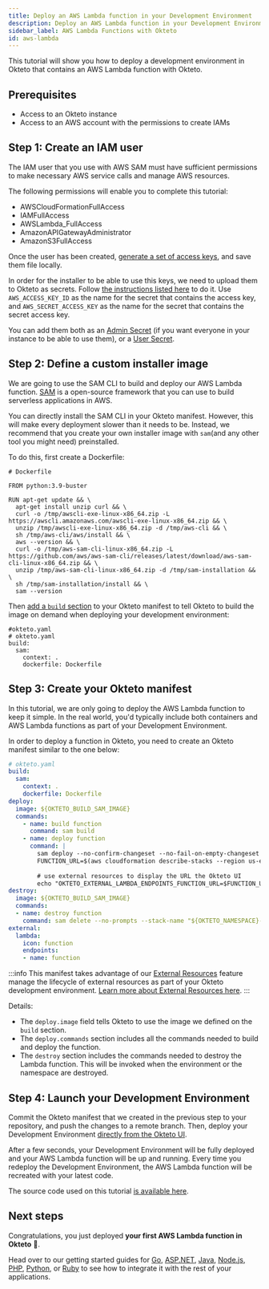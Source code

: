 ```yaml
---
title: Deploy an AWS Lambda function in your Development Environment
description: Deploy an AWS Lambda function in your Development Environment
sidebar_label: AWS Lambda Functions with Okteto
id: aws-lambda
---
```



This tutorial will show you how to deploy a development environment in Okteto that contains an AWS Lambda function with Okteto.

## Prerequisites

- Access to an Okteto instance
- Access to an AWS account with the permissions to create IAMs

## Step 1: Create an IAM user

The IAM user that you use with AWS SAM must have sufficient permissions to make necessary AWS service calls and manage AWS resources. 

The following permissions will enable you to complete this tutorial:
- AWSCloudFormationFullAccess
- IAMFullAccess
- AWSLambda_FullAccess
- AmazonAPIGatewayAdministrator
- AmazonS3FullAccess

Once the user has been created, [generate a set of access keys](https://docs.aws.amazon.com/IAM/latest/UserGuide/id_credentials_access-keys.html), and save them file locally.

In order for the installer to be able to use this keys, we need to upload them to Okteto as secrets. Follow [the instructions listed here](manifest/okteto-secrets.mdx) to do it. Use `AWS_ACCESS_KEY_ID` as the name for the secret that contains the access key, and `AWS_SECRET_ACCESS_KEY` as the name for the secret that contains the secret access key. 

You can add them both as an [Admin Secret](administration/dashboard.mdx#secrets-section) (if you want everyone in your instance to be able to use them), or a [User Secret](manifest/okteto-secrets.mdx).

## Step 2: Define a custom installer image

We are going to use the SAM CLI to build and deploy our AWS Lambda function. [SAM](https://docs.aws.amazon.com/serverless-application-model/latest/developerguide/what-is-sam.html) is a open-source framework that you can use to build serverless applications in AWS.

You can directly install the SAM CLI in your Okteto manifest. However, this will make every deployment slower than it needs to be. Instead, we recommend that you create your own installer image with `sam`(and any other tool you might need) preinstalled. 

To do this, first create a Dockerfile:

```
# Dockerfile

FROM python:3.9-buster

RUN apt-get update && \ 
  apt-get install unzip curl && \
  curl -o /tmp/awscli-exe-linux-x86_64.zip -L https://awscli.amazonaws.com/awscli-exe-linux-x86_64.zip && \
  unzip /tmp/awscli-exe-linux-x86_64.zip -d /tmp/aws-cli && \
  sh /tmp/aws-cli/aws/install && \
  aws --version && \
  curl -o /tmp/aws-sam-cli-linux-x86_64.zip -L https://github.com/aws/aws-sam-cli/releases/latest/download/aws-sam-cli-linux-x86_64.zip && \
  unzip /tmp/aws-sam-cli-linux-x86_64.zip -d /tmp/sam-installation && \
  sh /tmp/sam-installation/install && \
  sam --version

```

Then [add a `build` section](reference/manifest.mdx#build-object-optional) to your Okteto manifest to tell Okteto to build the image on demand when deploying your development environment:

```
#okteto.yaml
# okteto.yaml
build:
  sam:
    context: .
    dockerfile: Dockerfile
```

## Step 3: Create your Okteto manifest

In this tutorial, we are only going to deploy the AWS Lambda function to keep it simple. In the real world, you'd typically include both containers and AWS Lambda functions as part of your Development Environment. 

In order to deploy a function in Okteto, you need to create an Okteto manifest similar to the one below:

```yaml
# okteto.yaml
build:
  sam:
    context: .
    dockerfile: Dockerfile
deploy:
  image: ${OKTETO_BUILD_SAM_IMAGE}
  commands:
    - name: build function
      command: sam build
    - name: deploy function
      command: |
        sam deploy --no-confirm-changeset --no-fail-on-empty-changeset --s3-prefix "${OKTETO_NAMESPACE}" --stack-name "${OKTETO_NAMESPACE}-okteto-lambda" --resolve-s3
        FUNCTION_URL=$(aws cloudformation describe-stacks --region us-east-1 --stack-name ${OKTETO_NAMESPACE}-okteto-lambda --query "Stacks[0].Outputs[0].OutputValue" --output text)
        
        # use external resources to display the URL the Okteto UI
        echo "OKTETO_EXTERNAL_LAMBDA_ENDPOINTS_FUNCTION_URL=$FUNCTION_URL" >> $OKTETO_ENV
destroy:
  image: ${OKTETO_BUILD_SAM_IMAGE}
  commands:
  - name: destroy function
    command: sam delete --no-prompts --stack-name "${OKTETO_NAMESPACE}-okteto-lambda" --region us-east-1
external:
  lambda:
    icon: function
    endpoints:
    - name: function
```

:::info
This manifest takes advantage of our [External Resources](manifest/external-resources.mdx) feature manage the lifecycle of external resources as part of your Okteto development environment. [Learn more about External Resources here](manifest/external-resources.mdx).
:::

Details:
- The `deploy.image` field tells Okteto to use the image we defined on the `build` section.
- The `deploy.commands` section includes all the commands needed to build and deploy the function. 
- The `destroy` section includes the commands needed to destroy the Lambda function. This will be invoked when the environment or the namespace are destroyed. 

## Step 4: Launch your Development Environment

Commit the Okteto manifest that we created in the previous step to your repository, and push the changes to a remote branch. Then, deploy your Development Environment [directly from the Okteto UI](cloud/deploy-from-git.mdx).

After a few seconds, your Development Environment will be fully deployed and your AWS Lambda function will be up and running. Every time you redeploy the Development Environment, the AWS Lambda function will be recreated with your latest code.

The source code used on this tutorial [is available here](https://github.com/okteto/aws-lambda).

## Next steps

Congratulations, you just deployed **your first AWS Lambda function in Okteto** 🚀.

Head over to our getting started guides for [Go](guides/samples/golang.mdx), [ASP.NET](guides/samples/aspnetcore.mdx), [Java](guides/samples/java.mdx), [Node.js](guides/samples/node.mdx), [PHP](guides/samples/php.mdx), [Python](guides/samples/python.mdx), or [Ruby](guides/samples/ruby.mdx) to see how to integrate it with the rest of your applications.
